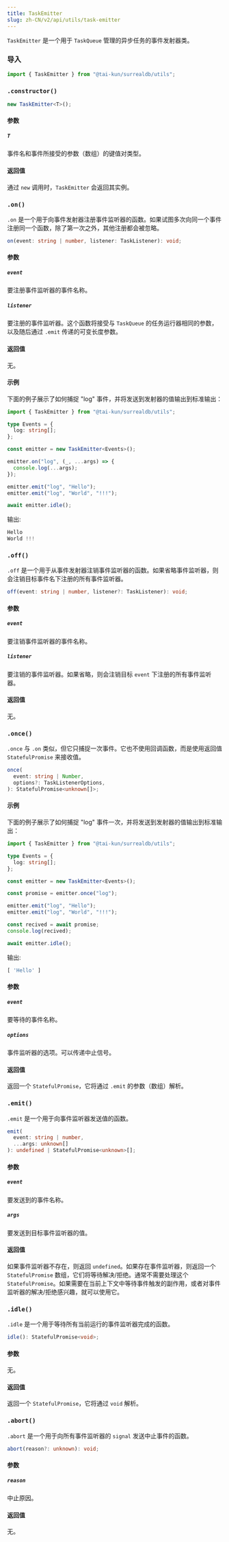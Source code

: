 ```yaml
---
title: TaskEmitter
slug: zh-CN/v2/api/utils/task-emitter
---
```



`TaskEmitter` 是一个用于 `TaskQueue` 管理的异步任务的事件发射器类。

### 导入

```ts
import { TaskEmitter } from "@tai-kun/surrealdb/utils";
```

### `.constructor()`

```ts
new TaskEmitter<T>();
```

#### 参数

##### `T`

事件名和事件所接受的参数（数组）的键值对类型。

#### 返回值

通过 `new` 调用时，`TaskEmitter` 会返回其实例。

### `.on()` <Badge variant="instance" /><Badge variant="method" />

`.on` 是一个用于向事件发射器注册事件监听器的函数。如果试图多次向同一个事件注册同一个函数，除了第一次之外，其他注册都会被忽略。

```ts
on(event: string | number, listener: TaskListener): void;
```

#### 参数

##### `event`

要注册事件监听器的事件名称。

##### `listener`

要注册的事件监听器。这个函数将接受与 `TaskQueue` 的任务运行器相同的参数，以及随后通过 `.emit` 传递的可变长度参数。

#### 返回值

无。

#### 示例

下面的例子展示了如何捕捉 "log" 事件，并将发送到发射器的值输出到标准输出：

```ts
import { TaskEmitter } from "@tai-kun/surrealdb/utils";

type Events = {
  log: string[];
};

const emitter = new TaskEmitter<Events>();

emitter.on("log", (_, ...args) => {
  console.log(...args);
});

emitter.emit("log", "Hello");
emitter.emit("log", "World", "!!!");

await emitter.idle();
```

输出:

```js
Hello
World !!!
```

### `.off()` <Badge variant="instance" /><Badge variant="method" />

`.off` 是一个用于从事件发射器注销事件监听器的函数。如果省略事件监听器，则会注销目标事件名下注册的所有事件监听器。

```ts
off(event: string | number, listener?: TaskListener): void;
```

#### 参数

##### `event`

要注销事件监听器的事件名称。

##### `listener`

要注销的事件监听器。如果省略，则会注销目标 `event` 下注册的所有事件监听器。

#### 返回值

无。

### `.once()` <Badge variant="instance" /><Badge variant="method" />

`.once` 与 `.on` 类似，但它只捕捉一次事件。它也不使用回调函数，而是使用返回值 `StatefulPromise` 来接收值。

```ts
once(
  event: string | Number,
  options?: TaskListenerOptions,
): StatefulPromise<unknown[]>;
```

#### 示例

下面的例子展示了如何捕捉 "log" 事件一次，并将发送到发射器的值输出到标准输出：

```ts
import { TaskEmitter } from "@tai-kun/surrealdb/utils";

type Events = {
  log: string[];
};

const emitter = new TaskEmitter<Events>();

const promise = emitter.once("log");

emitter.emit("log", "Hello");
emitter.emit("log", "World", "!!!");

const recived = await promise;
console.log(recived);

await emitter.idle();
```

输出:

```js
[ 'Hello' ]
```

#### 参数

##### `event`

要等待的事件名称。

##### `options`

事件监听器的选项。可以传递中止信号。

#### 返回值

返回一个 `StatefulPromise`，它将通过 `.emit` 的参数（数组）解析。

### `.emit()` <Badge variant="instance" /><Badge variant="method" />

`.emit` 是一个用于向事件监听器发送值的函数。

```ts
emit(
  event: string | number,
  ...args: unknown[]
): undefined | StatefulPromise<unknown>[];
```

#### 参数

##### `event`

要发送到的事件名称。

##### `args`

要发送到目标事件监听器的值。

#### 返回值

如果事件监听器不存在，则返回 `undefined`。如果存在事件监听器，则返回一个 `StatefulPromise` 数组，它们将等待解决/拒绝。通常不需要处理这个 `StatefulPromise`。如果需要在当前上下文中等待事件触发的副作用，或者对事件监听器的解决/拒绝感兴趣，就可以使用它。

### `.idle()` <Badge variant="instance" /><Badge variant="method" />

`.idle` 是一个用于等待所有当前运行的事件监听器完成的函数。

```ts
idle(): StatefulPromise<void>;
```

#### 参数

无。

#### 返回值

返回一个 `StatefulPromise`，它将通过 `void` 解析。

### `.abort()` <Badge variant="instance" /><Badge variant="method" />

`.abort` 是一个用于向所有事件监听器的 `signal` 发送中止事件的函数。

```ts
abort(reason?: unknown): void;
```

#### 参数

##### `reason`

中止原因。

#### 返回值

无。
